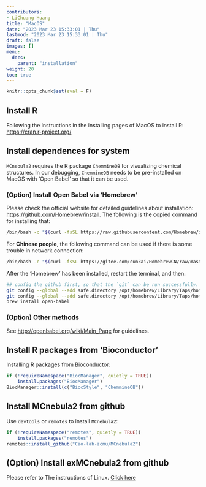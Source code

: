 ```yaml
---
contributors:
- LiChuang Huang
title: "MacOS"
date: "2023 Mar 23 15:33:01 | Thu"
lastmod: "2023 Mar 23 15:33:01 | Thu"
draft: false
images: []
menu:
  docs:
    parent: "installation"
weight: 20
toc: true
---
```


```r
knitr::opts_chunk$set(eval = F)
```

## Install R

Following the instructions in the installing pages of MacOS to install R:
<https://cran.r-project.org/>

## Install dependences for system

`MCnebula2` requires the R package `ChemmineOB` for visualizing chemical
structures. In our debugging, `ChemmineOB` needs to be pre-installed on MacOS
with 'Open Babel' so that it can be used.

### (Option) Install Open Babel via 'Homebrew'

Please check the official website for detailed guidelines about installation:
<https://github.com/Homebrew/install>.
The following is the copied command for installing that:

```bash
/bin/bash -c "$(curl -fsSL https://raw.githubusercontent.com/Homebrew/install/HEAD/install.sh)"
```

For **Chinese people**, the following command can be used if there is some trouble
in network connection:

```bash
/bin/bash -c "$(curl -fsSL https://gitee.com/cunkai/HomebrewCN/raw/master/Homebrew.sh)"
```

After the 'Homebrew' has been installed, restart the terminal, and then:

```bash
## config the github first, so that the `git` can be run successfully.
git config --global --add safe.directory /opt/homebrew/Library/Taps/homebrew/homebrew-core
git config --global --add safe.directory /opt/homebrew/Library/Taps/homebrew/homebrew-cask
brew install open-babel
```

### (Option) Other methods

See <http://openbabel.org/wiki/Main_Page> for guidelines.

## Install R packages from 'Bioconductor'

Installing R packages from Bioconductor:

```r
if (!requireNamespace("BiocManager", quietly = TRUE))
    install.packages("BiocManager")
BiocManager::install(c("BiocStyle", "ChemmineOB"))
```

## Install MCnebula2 from github

Use `devtools` or `remotes` to install `MCnebula2`:

```r
if (!requireNamespace("remotes", quietly = TRUE))
    install.packages("remotes")
remotes::install_github("Cao-lab-zcmu/MCnebula2")
```

## (Option) Install exMCnebula2 from github 

Please refer to The instructions of Linux.
<a href="/docs/installation/linux/#install-exmcnebula2-from-github-optional">Click here</a>

